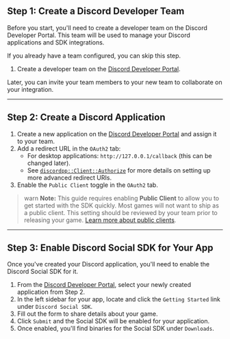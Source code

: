 ## Step 1: Create a Discord Developer Team

Before you start, you'll need to create a developer team on the Discord Developer Portal. This team will be used to manage your Discord applications and SDK integrations.

If you already have a team configured, you can skip this step.

1. Create a developer team on the [Discord Developer Portal](https://discord.com/developers/teams).

Later, you can invite your team members to your new team to collaborate on your integration.

---

## Step 2: Create a Discord Application

1. Create a new application on the [Discord Developer Portal](https://discord.com/developers/applications) and assign it to your team.
3. Add a redirect URL in the `OAuth2` tab:
   - For desktop applications: `http://127.0.0.1/callback` (this can be changed later).
   - See [`discordpp::Client::Authorize`](https://discord.com/developers/docs/social-sdk/classdiscordpp_1_1Client.html#ace94a58e27545a933d79db32b387a468) for more details on setting up more advanced redirect URIs.
4. Enable the `Public Client` toggle in the `OAuth2` tab. 

> warn
> **Note:** This guide requires enabling **Public Client** to allow you to get started with the SDK quickly. Most games will not want to ship as a public client. This setting should be reviewed by your team prior to releasing your game. [Learn more about public clients](#DOCS_DISCORD_SOCIAL_SDK_CORE_CONCEPTS/oauth2-client-types).

---

## Step 3: Enable Discord Social SDK for Your App

Once you've created your Discord application, you'll need to enable the Discord Social SDK for it.

1. From the [Discord Developer Portal](https://discord.com/developers/applications), select your newly created application from Step 2.
2. In the left sidebar for your app, locate and click the `Getting Started` link under `Discord Social SDK`.
3. Fill out the form to share details about your game.
4. Click `Submit` and the Social SDK will be enabled for your application.
5. Once enabled, you'll find binaries for the Social SDK under `Downloads`.